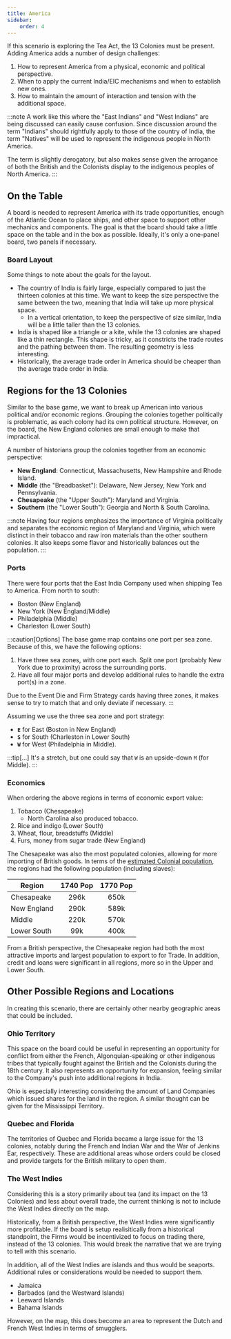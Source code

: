 ```yaml
---
title: America
sidebar:
    order: 4
---
```


If this scenario is exploring the Tea Act, the 13 Colonies must be present. Adding America adds a number of design challenges:

1. How to represent America from a physical, economic and political perspective.
2. When to apply the current India/EIC mechanisms and when to establish new ones.
3. How to maintain the amount of interaction and tension with the additional space.

:::note
A work like this where the "East Indians" and "West Indians" are being discussed can easily cause confusion. Since discussion around the term "Indians" should rightfully apply to those of the country of India, the term "Natives" will be used to represent the indigenous people in North America.

The term is slightly derogatory, but also makes sense given the arrogance of both the British and the Colonists display to the indigenous peoples of North America.
:::

## On the Table

A board is needed to represent America with its trade opportunities, enough of the Atlantic Ocean to place ships, and other space to support other mechanics and components. The goal is that the board should take a little space on the table and in the box as possible. Ideally, it's only a one-panel board, two panels if necessary.

### Board Layout

Some things to note about the goals for the layout.
- The country of India is fairly large, especially compared to just the thirteen colonies at this time. We want to keep the size perspective the same between the two, meaning that India will take up more physical space.
   - In a vertical orientation, to keep the perspective of size similar, India will be a little taller than the 13 colonies.
- India is shaped like a triangle or a kite, while the 13 colonies are shaped like a thin rectangle. This shape is tricky, as it constricts the trade routes and the pathing between them. The resulting geometry is less interesting.
- Historically, the average trade order in America should be cheaper than the average trade order in India.

## Regions for the 13 Colonies

Similar to the base game, we want to break up American into various political and/or economic regions. Grouping the colonies together politically is problematic, as each colony had its own political structure. However, on the board, the New England colonies are small enough to make that impractical. 

A number of historians group the colonies together from an economic perspective:
* __New England__: Connecticut, Massachusetts, New Hampshire and Rhode Island.
* __Middle__ (the "Breadbasket"): Delaware, New Jersey, New York and Pennsylvania.
* __Chesapeake__ (the "Upper South"): Maryland and Virginia.
* __Southern__ (the "Lower South"): Georgia and North & South Carolina.

:::note
Having four regions emphasizes the importance of Virginia politically and separates the economic region of Maryland and Virginia, which were distinct in their tobacco and raw iron materials than the other southern colonies. It also keeps some flavor and historically balances out the population.
:::

### Ports

There were four ports that the East India Company used when shipping Tea to America. From north to south:
- Boston (New England)
- New York (New England/Middle)
- Philadelphia (Middle)
- Charleston (Lower South)

:::caution[Options]
The base game map contains one port per sea zone. Because of this, we have the following options:
1. Have three sea zones, with one port each. Split one port (probably New York due to proximity) across the surrounding ports.
2. Have all four major ports and develop additional rules to handle the extra port(s) in a zone.

Due to the Event Die and Firm Strategy cards having three zones, it makes sense to try to match that and only deviate if necessary.
:::

Assuming we use the three sea zone and port strategy:
- **`E`** for East (Boston in New England)
- **`S`** for South (Charleston in Lower South)
- **`W`** for West (Philadelphia in Middle).

:::tip[...]
It's a stretch, but one could say that `W` is an upside-down `M` (for Middle).
:::

### Economics

When ordering the above regions in terms of economic export value:
1. Tobacco (Chesapeake)
    - North Carolina also produced tobacco.
2. Rice and indigo (Lower South)
3. Wheat, flour, breadstuffs (Middle)
4. Furs, money from sugar trade (New England)

The Chesapeake was also the most populated colonies, allowing for more importing of British goods. In terms of the [estimated Colonial population](https://www2.census.gov/library/publications/1909/decennial/century-populaton-growth-part02.pdf), the regions had the following population (including slaves):

|   Region    | 1740 Pop | 1770 Pop |
|-------------|:--------:|:--------:|
| Chesapeake  | 296k | 650k |
| New England | 290k | 589k |
| Middle      | 220k | 570k |
| Lower South |  99k | 400k |

From a British perspective, the Chesapeake region had both the most attractive imports and largest population to export to for Trade. In addition, credit and loans were significant in all regions, more so in the Upper and Lower South.

## Other Possible Regions and Locations

In creating this scenario, there are certainly other nearby geographic areas that could be included.

### Ohio Territory

This space on the board could be useful in representing an opportunity for conflict from either the French, Algonquian-speaking or other indigenous tribes that typically fought against the British and the Colonists during the 18th century. It also represents an opportunity for expansion, feeling similar to the Company's push into additional regions in India.

Ohio is especially interesting considering the amount of Land Companies which issued shares for the land in the region. A similar thought can be given for the Mississippi Territory.

### Quebec and Florida

The territories of Quebec and Florida became a large issue for the 13 colonies, notably during the French and Indian War and the War of Jenkins Ear, respectively. These are additional areas whose orders could be closed and provide targets for the British military to open them.

### The West Indies

Considering this is a story primarily about tea (and its impact on the 13 Colonies) and less about overall trade, the current thinking is not to include the West Indies directly on the map.

Historically, from a British perspective, the West Indies were significantly more profitable. If the board is setup realisitically from a historical standpoint, the Firms would be incentivized to focus on trading there, instead of the 13 colonies. This would break the narrative that we are trying to tell with this scenario.

In addition, all of the West Indies are islands and thus would be seaports. Additional rules or considerations would be needed to support them.
- Jamaica
- Barbados (and the Westward Islands)
- Leeward Islands
- Bahama Islands

However, on the map, this does become an area to represent the Dutch and French West Indies in terms of smugglers.
